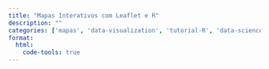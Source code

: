 ```yaml
---
title: "Mapas Interativos com Leaflet e R"
description: ""
categories: ['mapas', 'data-visualization', 'tutorial-R', 'data-science']
format:
  html:
    code-tools: true
---
```

